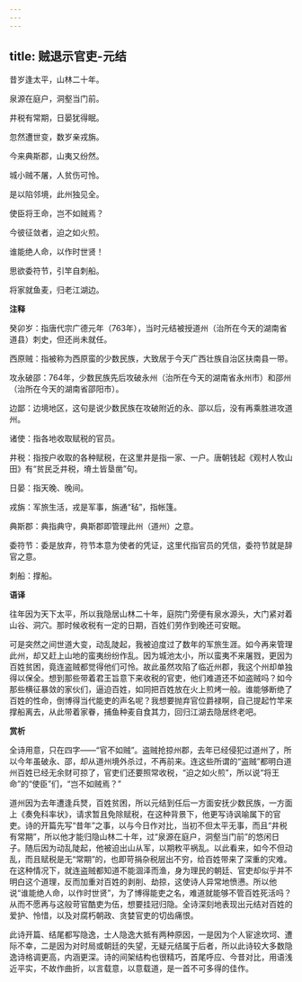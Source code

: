 ```yaml
---
---
---
```

title: 贼退示官吏-元结
---

昔岁逢太平，山林二十年。

泉源在庭户，洞壑当门前。

井税有常期，日晏犹得眠。

忽然遭世变，数岁亲戎旃。

今来典斯郡，山夷又纷然。

城小贼不屠，人贫伤可怜。

是以陷邻境，此州独见全。

使臣将王命，岂不如贼焉？

今彼征敛者，迫之如火煎。

谁能绝人命，以作时世贤！

思欲委符节，引竿自刺船。

将家就鱼麦，归老江湖边。

**注释**

癸卯岁：指唐代宗广德元年（763年），当时元结被授道州（治所在今天的湖南省道县）刺史，但还尚未就任。

西原贼：指被称为西原蛮的少数民族，大致居于今天广西壮族自治区扶南县一带。

攻永破邵：764年，少数民族先后攻破永州（治所在今天的湖南省永州市）和邵州（治所在今天的湖南省邵阳市）。

边鄙：边境地区，这句是说少数民族在攻破附近的永、邵以后，没有再乘胜进攻道州。

诸使：指各地收取赋税的官员。

井税：指按户收取的各种赋税，在这里井是指一家、一户。唐朝钱起《观村人牧山田》有“贫民乏井税，塉土皆垦凿”句。

日晏：指天晚、晚间。

戎旃：军旅生活，戎是军事，旃通“毡”，指帐篷。

典斯郡：典指典守，典斯郡即管理此州（道州）之意。

委符节：委是放弃，符节本意为使者的凭证，这里代指官员的凭信，委符节就是辞官之意。

刺船：撑船。

**语译**

往年因为天下太平，所以我隐居山林二十年，庭院门旁便有泉水源头，大门紧对着山谷、洞穴。那时候收税有一定的日期，百姓们劳作到晚还可安眠。

可是突然之间世道大变，动乱陡起，我被迫度过了数年的军旅生涯。如今再来管理此州，却又赶上山地的蛮夷纷纷作乱。因为城池太小，所以蛮夷不来屠戮，更因为百姓贫困，竟连盗贼都觉得他们可怜。故此虽然攻陷了临近州郡，我这个州却单独得以保全。想到那些带着君王旨意下来收税的官吏，他们难道还不如盗贼吗？如今那些横征暴敛的家伙们，逼迫百姓，如同把百姓放在火上煎烤一般。谁能够断绝了百姓的性命，倒博得当代能吏的声名呢？我想要抛弃官位爵禄啊，自己提起竹竿来撑船离去，从此带着家眷，捕鱼种麦自食其力，回归江湖去隐居终老吧。

**赏析**

全诗用意，只在四字——“官不如贼”。盗贼抢掠州郡，去年已经侵犯过道州了，所以今年虽破永、邵，却从道州境外杀过，不再前来。连这些所谓的“盗贼”都明白道州百姓已经无余财可掠了，官吏们还要照常收税，“迫之如火煎”，所以说“将王命”的“使臣”们，“岂不如贼焉？”

道州因为去年遭逢兵燹，百姓贫困，所以元结到任后一方面安抚少数民族，一方面上《奏免科率状》，请求暂且免除赋税，在这种背景下，他更写诗讽喻属下的官吏。诗的开篇先写“昔年”之事，以与今日作对比，当初不但太平无事，而且“井税有常期”，所以他才能归隐山林二十年，过“泉源在庭户，洞壑当门前”的悠闲日子。随后因为动乱陡起，他被迫出山从军，以期敉平祸乱。以此看来，如今不但动乱，而且赋税是无“常期”的，也即苛捐杂税层出不穷，给百姓带来了深重的灾难。在这种情况下，就连盗贼都知道不能涸泽而渔，身为理民的朝廷、官吏却似乎并不明白这个道理，反而加重对百姓的剥削、劫掠，这使诗人异常地愤懑。所以他说“谁能绝人命，以作时世贤”，为了博得能吏之名，难道就能够不管百姓死活吗？从而不愿再与这般苛官酷吏为伍，想要挂冠归隐。全诗深刻地表现出元结对百姓的爱护、怜惜，以及对腐朽朝政、贪婪官吏的切齿痛恨。

此诗开篇、结尾都写隐逸，士人隐逸大抵有两种原因，一是因为个人宦途坎坷、遭际不幸，二是因为对时局或朝廷的失望，无疑元结属于后者，所以此诗较大多数隐逸诗格调更高，内涵更深。诗的间架结构也很精巧，首尾呼应、今昔对比，用语浅近平实，不故作曲折，以言载意，以意载道，是一首不可多得的佳作。